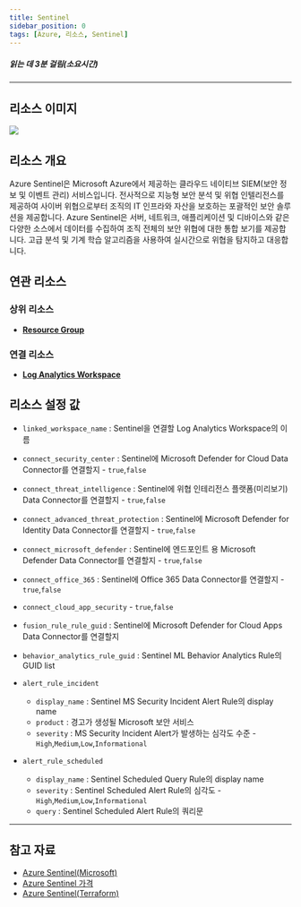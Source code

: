 ```yaml
---
title: Sentinel
sidebar_position: 0
tags: [Azure, 리소스, Sentinel]
---
```





##### 읽는 데 3분 걸림(소요시간)

*****

## 리소스 이미지
<img src={icon} />

## 리소스 개요
Azure Sentinel은 Microsoft Azure에서 제공하는 클라우드 네이티브 SIEM(보안 정보 및 이벤트 관리) 서비스입니다. 
전사적으로 지능형 보안 분석 및 위협 인텔리전스를 제공하여 사이버 위협으로부터 조직의 IT 인프라와 자산을 보호하는 포괄적인 보안 솔루션을 제공합니다. 
Azure Sentinel은 서버, 네트워크, 애플리케이션 및 디바이스와 같은 다양한 소스에서 데이터를 수집하여 조직 전체의 보안 위협에 대한 통합 보기를 제공합니다. 
고급 분석 및 기계 학습 알고리즘을 사용하여 실시간으로 위협을 탐지하고 대응합니다. 



## 연관 리소스
### 상위 리소스
- [**Resource Group**](https://docs.cstudio.app/docs/resource/azure/Base/ResourceGroup)

### 연결 리소스
- [**Log Analytics Workspace**](https://docs.cstudio.app/docs/resource/azure/LogAnalytics/LogAnalyticsWorkspace)


## 리소스 설정 값
- ```linked_workspace_name``` : Sentinel을 연결할 Log Analytics Workspace의 이름

- ```connect_security_center``` : Sentinel에 Microsoft Defender for Cloud Data Connector를 연결할지  - ```true```,```false```
  
- ```connect_threat_intelligence``` : Sentinel에 위협 인테리전스 플랫폼(미리보기) Data Connector를 연결할지  - ```true```,```false```
  

- ```connect_advanced_threat_protection``` : Sentinel에 Microsoft Defender for Identity Data Connector를 연결할지 - ```true```,```false```

- ```connect_microsoft_defender``` : Sentinel에 엔드포인트 용 Microsoft Defender Data Connector를 연결할지 - ```true```,```false```

- ```connect_office_365``` : Sentinel에 Office 365 Data Connector를 연결할지 - ```true```,```false```

- ```connect_cloud_app_security```  - ```true```,```false```

- ```fusion_rule_rule_guid``` : Sentinel에 Microsoft Defender for Cloud Apps Data Connector를 연결할지 

- ```behavior_analytics_rule_guid``` : Sentinel ML Behavior Analytics Rule의 GUID list


- ```alert_rule_incident```
    + ```display_name``` : Sentinel MS Security Incident Alert Rule의 display name
    + ```product``` : 경고가 생성될 Microsoft 보안 서비스
    + ```severity``` : MS Security Incident Alert가 발생하는 심각도 수준 - ```High```,```Medium```,```Low```,```Informational```


- ```alert_rule_scheduled```
    + ```display_name``` : Sentinel Scheduled Query Rule의 display name
    + ```severity``` : Sentinel Scheduled Alert Rule의 심각도 - ```High```,```Medium```,```Low```,```Informational```
    + ```query``` : Sentinel Scheduled Alert Rule의 쿼리문 




*****
## 참고 자료
- [Azure Sentinel(Microsoft)](https://learn.microsoft.com/ko-kr/azure/sentinel/overview)
- [Azure Sentinel 가격](https://azure.microsoft.com/en-us/pricing/details/microsoft-sentinel/) 
- [Azure Sentinel(Terraform)](https://registry.terraform.io/providers/hashicorp/azurerm/latest/docs/resources/log_analytics_solution)

